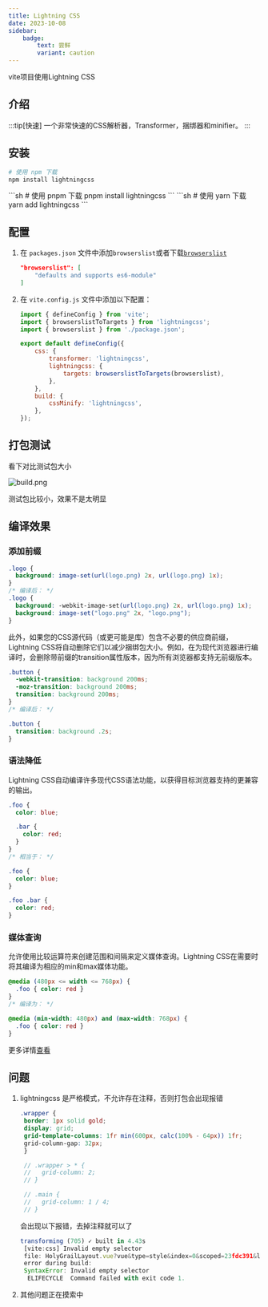 ```yaml
---
title: Lightning CSS
date: 2023-10-08
sidebar:
    badge:
        text: 尝鲜
        variant: caution
---
```



vite项目使用Lightning CSS

## 介绍

:::tip[快速]
一个非常快速的CSS解析器，Transformer，捆绑器和minifier。
:::

## 安装

<Tabs>
<TabItem label="npm">

```sh
# 使用 npm 下载
npm install lightningcss
```

</TabItem>
<TabItem label="pnpm">
```sh
# 使用 pnpm 下载
pnpm install lightningcss
```
</TabItem>
<TabItem label="Yarn">
```sh
# 使用 yarn 下载
yarn add lightningcss
```
</TabItem>
</Tabs>

## 配置

1. 在 `packages.json` 文件中添加`browserslist`或者下载[`browserslist`](https://browsersl.ist/#q=defaults+and+supports+es6-module)

    ```json
    "browserslist": [
        "defaults and supports es6-module"
    ]
    ```

2. 在 `vite.config.js` 文件中添加以下配置：

    ```js
    import { defineConfig } from 'vite';
    import { browserslistToTargets } from 'lightningcss';
    import { browserslist } from './package.json';

    export default defineConfig({
        css: {
            transformer: 'lightningcss',
            lightningcss: {
                targets: browserslistToTargets(browserslist),
            },
        },
        build: {
            cssMinify: 'lightningcss',
        },
    });
    ```

## 打包测试

看下对比测试包大小

![build.png](/blog/images/lightningcss/build.png)

测试包比较小，效果不是太明显

## 编译效果

### 添加前缀

```css
.logo {
  background: image-set(url(logo.png) 2x, url(logo.png) 1x);
}
/* 编译后： */
.logo {
  background: -webkit-image-set(url(logo.png) 2x, url(logo.png) 1x);
  background: image-set("logo.png" 2x, "logo.png");
}
```

此外，如果您的CSS源代码（或更可能是库）包含不必要的供应商前缀，Lightning CSS将自动删除它们以减少捆绑包大小。例如，在为现代浏览器进行编译时，会删除带前缀的transition属性版本，因为所有浏览器都支持无前缀版本。

```css
.button {
  -webkit-transition: background 200ms;
  -moz-transition: background 200ms;
  transition: background 200ms;
}
/* 编译后： */

.button {
  transition: background .2s;
}
```

### 语法降低

Lightning CSS自动编译许多现代CSS语法功能，以获得目标浏览器支持的更兼容的输出。

```css
.foo {
  color: blue;

  .bar {
    color: red;
  }
}
/* 相当于： */

.foo {
  color: blue;
}

.foo .bar {
  color: red;
}
```

### 媒体查询

允许使用比较运算符来创建范围和间隔来定义媒体查询。Lightning CSS在需要时将其编译为相应的min和max媒体功能。

```css
@media (480px <= width <= 768px) {
  .foo { color: red }
}
/* 编译为： */

@media (min-width: 480px) and (max-width: 768px) {
  .foo { color: red }
}
```

更多详情[查看](https://lightningcss.dev/transpilation.html)

## 问题

1. lightningcss 是严格模式，不允许存在注释，否则打包会出现报错

   ```scss
   .wrapper {
    border: 1px solid gold;
    display: grid;
    grid-template-columns: 1fr min(600px, calc(100% - 64px)) 1fr;
    grid-column-gap: 32px;
    }

    // .wrapper > * {
    //   grid-column: 2;
    // }

    // .main {
    //   grid-column: 1 / 4;
    // }
   ```

   会出现以下报错，去掉注释就可以了

   ```js
   transforming (705) ✓ built in 4.43s
    [vite:css] Invalid empty selector
    file: HolyGrailLayout.vue?vue&type=style&index=0&scoped=23fdc391&lang.scss:9:1
    error during build:
    SyntaxError: Invalid empty selector
     ELIFECYCLE  Command failed with exit code 1.
   ```

2. 其他问题正在摸索中
